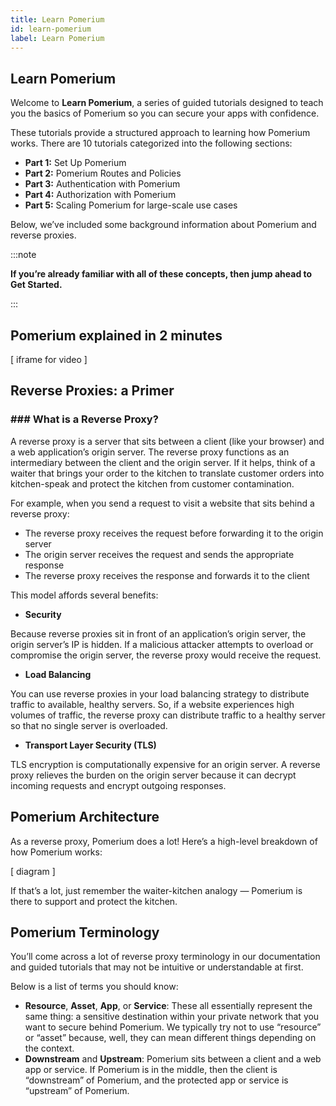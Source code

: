 ```yaml
---
title: Learn Pomerium
id: learn-pomerium
label: Learn Pomerium
---
```


## Learn Pomerium

Welcome to **Learn Pomerium**, a series of guided tutorials designed to teach you the basics of Pomerium so you can secure your apps with confidence.

These tutorials provide a structured approach to learning how Pomerium works. There are 10 tutorials categorized into the following sections:

- **Part 1:** Set Up Pomerium
- **Part 2:** Pomerium Routes and Policies
- **Part 3:** Authentication with Pomerium
- **Part 4:** Authorization with Pomerium
- **Part 5:** Scaling Pomerium for large-scale use cases

Below, we’ve included some background information about Pomerium and reverse proxies.

:::note

**If you’re already familiar with all of these concepts, then jump ahead to Get Started.**

:::

## Pomerium explained in 2 minutes

[ iframe for video ]

## Reverse Proxies: a Primer

### ### What is a Reverse Proxy?

A reverse proxy is a server that sits between a client (like your browser) and a web application’s origin server. The reverse proxy functions as an intermediary between the client and the origin server. If it helps, think of a waiter that brings your order to the kitchen to translate customer orders into kitchen-speak and protect the kitchen from customer contamination.

For example, when you send a request to visit a website that sits behind a reverse proxy:

- The reverse proxy receives the request before forwarding it to the origin server
- The origin server receives the request and sends the appropriate response
- The reverse proxy receives the response and forwards it to the client

This model affords several benefits:

- **Security**

Because reverse proxies sit in front of an application’s origin server, the origin server’s IP is hidden. If a malicious attacker attempts to overload or compromise the origin server, the reverse proxy would receive the request.

- **Load Balancing**

You can use reverse proxies in your load balancing strategy to distribute traffic to available, healthy servers. So, if a website experiences high volumes of traffic, the reverse proxy can distribute traffic to a healthy server so that no single server is overloaded.

- **Transport Layer Security (TLS)**

TLS encryption is computationally expensive for an origin server. A reverse proxy relieves the burden on the origin server because it can decrypt incoming requests and encrypt outgoing responses.

## Pomerium Architecture

As a reverse proxy, Pomerium does a lot! Here’s a high-level breakdown of how Pomerium works:

[ diagram ]

If that’s a lot, just remember the waiter-kitchen analogy — Pomerium is there to support and protect the kitchen.

## Pomerium Terminology

You’ll come across a lot of reverse proxy terminology in our documentation and guided tutorials that may not be intuitive or understandable at first.

Below is a list of terms you should know:

- **Resource**, **Asset**, **App**, or **Service**: These all essentially represent the same thing: a sensitive destination within your private network that you want to secure behind Pomerium. We typically try not to use “resource” or “asset” because, well, they can mean different things depending on the context.
- **Downstream** and **Upstream**: Pomerium sits between a client and a web app or service. If Pomerium is in the middle, then the client is “downstream” of Pomerium, and the protected app or service is “upstream” of Pomerium.
